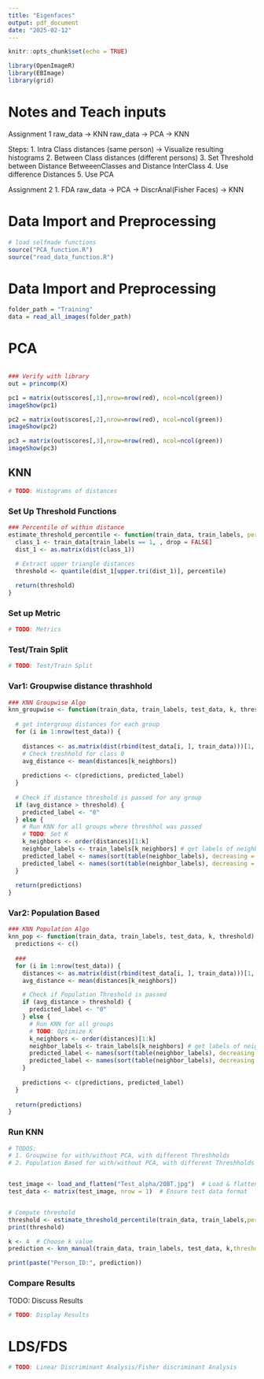```yaml
---
title: "Eigenfaces"
output: pdf_document
date: "2025-02-12"
---
```


```r
knitr::opts_chunk$set(echo = TRUE)
```

```r
library(OpenImageR)
library(EBImage)
library(grid)
```

# Notes and Teach inputs

Assignment 1
raw_data -> KNN
raw_data -> PCA -> KNN

Steps:
1. Intra Class distances (same person) -> Visualize resulting histograms
2. Between Class distances (different persons) 
3. Set Threshold between Distance BetweeenClasses and Distance InterClass
4. Use difference Distances
5. Use PCA 

Assignment 2
1. FDA
raw_data -> PCA -> DiscrAnal(Fisher Faces) -> KNN

# Data Import and Preprocessing 

```r
# load selfmade functions
source("PCA_function.R")
source("read_data_function.R")
```


# Data Import and Preprocessing 

```r
folder_path = "Training"
data = read_all_images(folder_path)
```


# PCA

```r

```

```r
### Verify with library
out = princomp(X)

pc1 = matrix(out$scores[,1],nrow=nrow(red), ncol=ncol(green))
imageShow(pc1)

pc2 = matrix(out$scores[,2],nrow=nrow(red), ncol=ncol(green))
imageShow(pc2)

pc3 = matrix(out$scores[,3],nrow=nrow(red), ncol=ncol(green))
imageShow(pc3)
```


## KNN

```r
# TODO: Histograms of distances
```


### Set Up Threshold Functions

```r
### Percentile of within distance
estimate_threshold_percentile <- function(train_data, train_labels, percentile = 0.90) {
  class_1 <- train_data[train_labels == 1, , drop = FALSE]
  dist_1 <- as.matrix(dist(class_1))
  
  # Extract upper triangle distances
  threshold <- quantile(dist_1[upper.tri(dist_1)], percentile)

  return(threshold)
}
```

### Set up Metric

```r
# TODO: Metrics
```

### Test/Train Split

```r
# TODO: Test/Train Split
```


### Var1: Groupwise distance thrashhold
```r

### KNN Groupwise Algo
knn_groupwise <- function(train_data, train_labels, test_data, k, threshold) {
  
  # get intergroup distances for each group
  for (i in 1:nrow(test_data)) {
    
    distances <- as.matrix(dist(rbind(test_data[i, ], train_data)))[1, -1]
    # Check treshhold for class 0
    avg_distance <- mean(distances[k_neighbors])
    
    predictions <- c(predictions, predicted_label)
  }
  
  # Check if distance threshold is passed for any group 
  if (avg_distance > threshold) {
    predicted_label <- "0"
  } else {
    # Run KNN for all groups where threshhol was passed  
    # TODO: Set K
    k_neighbors <- order(distances)[1:k]
    neighbor_labels <- train_labels[k_neighbors] # get labels of neighbors
    predicted_label <- names(sort(table(neighbor_labels), decreasing = TRUE))[1] # make frequency table and pick most frequent 
    predicted_label <- names(sort(table(neighbor_labels), decreasing = TRUE))[1]
  }
  
  return(predictions)
}
```


### Var2: Population Based
```r
### KNN Population Algo
knn_pop <- function(train_data, train_labels, test_data, k, threshold) {
  predictions <- c()
  
  ###
  for (i in 1:nrow(test_data)) {
    distances <- as.matrix(dist(rbind(test_data[i, ], train_data)))[1, -1]
    avg_distance <- mean(distances[k_neighbors])

    # Check if Population Threshold is passed
    if (avg_distance > threshold) {
      predicted_label <- "0"
    } else {
      # Run KNN for all groups
      # TODO: Optimize K
      k_neighbors <- order(distances)[1:k]
      neighbor_labels <- train_labels[k_neighbors] # get labels of neighbors
      predicted_label <- names(sort(table(neighbor_labels), decreasing = TRUE))[1] # make frequency table and pick most frequent 
      predicted_label <- names(sort(table(neighbor_labels), decreasing = TRUE))[1]
    }
    
    predictions <- c(predictions, predicted_label)
  }
  
  return(predictions)
}

```

### Run KNN
```r
# TODOS: 
# 1. Groupwise for with/without PCA, with different Threshholds
# 2. Population Based for with/without PCA, with different Threshholds


test_image <- load_and_flatten("Test_alpha/20BT.jpg")  # Load & flatten test image
test_data <- matrix(test_image, nrow = 1)  # Ensure test data format


# Compute threshold
threshold <- estimate_threshold_percentile(train_data, train_labels,percentile= 0.90)
print(threshold)

k <- 4  # Choose k value
prediction <- knn_manual(train_data, train_labels, test_data, k,threshold=threshold)

print(paste("Person_ID:", prediction))

```

### Compare Results

TODO: Discuss Results

```r
# TODO: Display Results
```


# LDS/FDS

```r
# TODO: Linear Discriminant Analysis/Fisher discriminant Analysis
```













